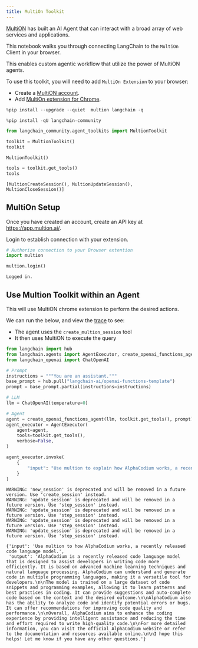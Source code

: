 ```yaml
---
title: MultiOn Toolkit
---
```

 
[MultiON](https://www.multion.ai/blog/multion-building-a-brighter-future-for-humanity-with-ai-agents) has built an AI Agent that can interact with a broad array of web services and applications. 

This notebook walks you through connecting LangChain to the `MultiOn` Client in your browser. 

This enables custom agentic workflow that utilize the power of MultiON agents.
 
To use this toolkit, you will need to add `MultiOn Extension` to your browser: 

* Create a [MultiON account](https://app.multion.ai/login?callbackUrl=%2Fprofile). 
* Add  [MultiOn extension for Chrome](https://multion.notion.site/Download-MultiOn-ddddcfe719f94ab182107ca2612c07a5).


```python
%pip install --upgrade --quiet  multion langchain -q
```


```python
%pip install -qU langchain-community
```


```python
from langchain_community.agent_toolkits import MultionToolkit

toolkit = MultionToolkit()
toolkit
```



```output
MultionToolkit()
```



```python
tools = toolkit.get_tools()
tools
```



```output
[MultionCreateSession(), MultionUpdateSession(), MultionCloseSession()]
```


## MultiOn Setup

Once you have created an account, create an API key at https://app.multion.ai/. 

Login to establish connection with your extension.


```python
# Authorize connection to your Browser extention
import multion

multion.login()
```
```output
Logged in.
```
## Use Multion Toolkit within an Agent

This will use MultiON chrome extension to perform the desired actions.

We can run the below, and view the [trace](https://smith.langchain.com/public/34aaf36d-204a-4ce3-a54e-4a0976f09670/r) to see:

* The agent uses the `create_multion_session` tool
* It then uses MultiON to execute the query


```python
from langchain import hub
from langchain.agents import AgentExecutor, create_openai_functions_agent
from langchain_openai import ChatOpenAI
```


```python
# Prompt
instructions = """You are an assistant."""
base_prompt = hub.pull("langchain-ai/openai-functions-template")
prompt = base_prompt.partial(instructions=instructions)
```


```python
# LLM
llm = ChatOpenAI(temperature=0)
```


```python
# Agent
agent = create_openai_functions_agent(llm, toolkit.get_tools(), prompt)
agent_executor = AgentExecutor(
    agent=agent,
    tools=toolkit.get_tools(),
    verbose=False,
)
```


```python
agent_executor.invoke(
    {
        "input": "Use multion to explain how AlphaCodium works, a recently released code language model."
    }
)
```
```output
WARNING: 'new_session' is deprecated and will be removed in a future version. Use 'create_session' instead.
WARNING: 'update_session' is deprecated and will be removed in a future version. Use 'step_session' instead.
WARNING: 'update_session' is deprecated and will be removed in a future version. Use 'step_session' instead.
WARNING: 'update_session' is deprecated and will be removed in a future version. Use 'step_session' instead.
WARNING: 'update_session' is deprecated and will be removed in a future version. Use 'step_session' instead.
```


```output
{'input': 'Use multion to how AlphaCodium works, a recently released code language model.',
 'output': 'AlphaCodium is a recently released code language model that is designed to assist developers in writing code more efficiently. It is based on advanced machine learning techniques and natural language processing. AlphaCodium can understand and generate code in multiple programming languages, making it a versatile tool for developers.\n\nThe model is trained on a large dataset of code snippets and programming examples, allowing it to learn patterns and best practices in coding. It can provide suggestions and auto-complete code based on the context and the desired outcome.\n\nAlphaCodium also has the ability to analyze code and identify potential errors or bugs. It can offer recommendations for improving code quality and performance.\n\nOverall, AlphaCodium aims to enhance the coding experience by providing intelligent assistance and reducing the time and effort required to write high-quality code.\n\nFor more detailed information, you can visit the official AlphaCodium website or refer to the documentation and resources available online.\n\nI hope this helps! Let me know if you have any other questions.'}
```
